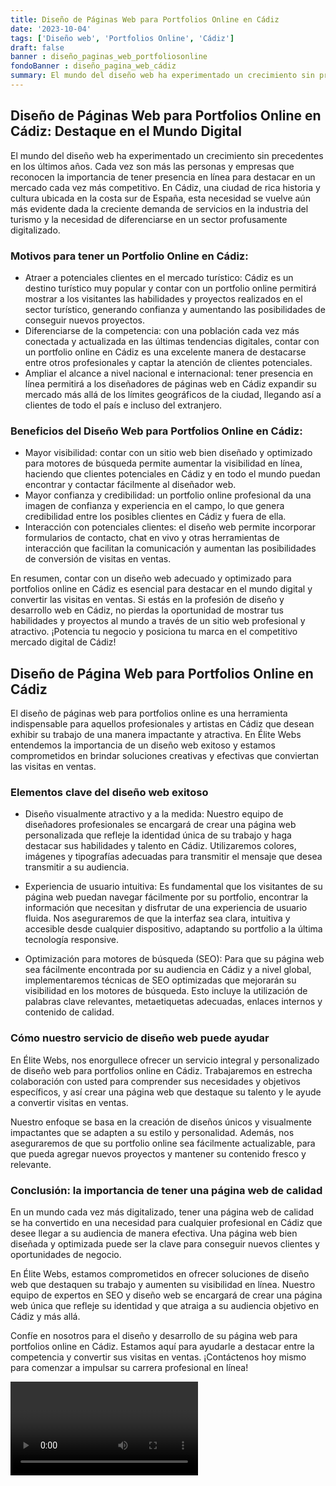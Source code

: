 ```yaml
---
title: Diseño de Páginas Web para Portfolios Online en Cádiz
date: '2023-10-04'
tags: ['Diseño web', 'Portfolios Online', 'Cádiz']
draft: false
banner : diseño_paginas_web_portfoliosonline
fondoBanner : diseño_pagina_web_cádiz
summary: El mundo del diseño web ha experimentado un crecimiento sin precedentes en los últimos años. Cada vez son más las personas y empresas que reconocen la importancia de tener presencia en línea para destacar en un mercado cada vez más competitivo. En Cádiz, una ciudad de rica historia y cultura ubicada en la costa sur de España, esta necesidad se vuelve aún más evidente dada la creciente demanda de servicios en la industria del turismo y la necesidad de diferenciarse en un sector profusamente digitalizado.
---
```


## Diseño de Páginas Web para Portfolios Online en Cádiz: Destaque en el Mundo Digital

El mundo del diseño web ha experimentado un crecimiento sin precedentes en los últimos años. Cada vez son más las personas y empresas que reconocen la importancia de tener presencia en línea para destacar en un mercado cada vez más competitivo. En Cádiz, una ciudad de rica historia y cultura ubicada en la costa sur de España, esta necesidad se vuelve aún más evidente dada la creciente demanda de servicios en la industria del turismo y la necesidad de diferenciarse en un sector profusamente digitalizado.

### Motivos para tener un Portfolio Online en Cádiz:
- Atraer a potenciales clientes en el mercado turístico: Cádiz es un destino turístico muy popular y contar con un portfolio online permitirá mostrar a los visitantes las habilidades y proyectos realizados en el sector turístico, generando confianza y aumentando las posibilidades de conseguir nuevos proyectos.
- Diferenciarse de la competencia: con una población cada vez más conectada y actualizada en las últimas tendencias digitales, contar con un portfolio online en Cádiz es una excelente manera de destacarse entre otros profesionales y captar la atención de clientes potenciales.
- Ampliar el alcance a nivel nacional e internacional: tener presencia en línea permitirá a los diseñadores de páginas web en Cádiz expandir su mercado más allá de los límites geográficos de la ciudad, llegando así a clientes de todo el país e incluso del extranjero.

### Beneficios del Diseño Web para Portfolios Online en Cádiz:
- Mayor visibilidad: contar con un sitio web bien diseñado y optimizado para motores de búsqueda permite aumentar la visibilidad en línea, haciendo que clientes potenciales en Cádiz y en todo el mundo puedan encontrar y contactar fácilmente al diseñador web.
- Mayor confianza y credibilidad: un portfolio online profesional da una imagen de confianza y experiencia en el campo, lo que genera credibilidad entre los posibles clientes en Cádiz y fuera de ella.
- Interacción con potenciales clientes: el diseño web permite incorporar formularios de contacto, chat en vivo y otras herramientas de interacción que facilitan la comunicación y aumentan las posibilidades de conversión de visitas en ventas.

En resumen, contar con un diseño web adecuado y optimizado para portfolios online en Cádiz es esencial para destacar en el mundo digital y convertir las visitas en ventas. Si estás en la profesión de diseño y desarrollo web en Cádiz, no pierdas la oportunidad de mostrar tus habilidades y proyectos al mundo a través de un sitio web profesional y atractivo. ¡Potencia tu negocio y posiciona tu marca en el competitivo mercado digital de Cádiz!

<GifSeo />

<Cta />

## Diseño de Página Web para Portfolios Online en Cádiz

El diseño de páginas web para portfolios online es una herramienta indispensable para aquellos profesionales y artistas en Cádiz que desean exhibir su trabajo de una manera impactante y atractiva. En Élite Webs entendemos la importancia de un diseño web exitoso y estamos comprometidos en brindar soluciones creativas y efectivas que conviertan las visitas en ventas.

### Elementos clave del diseño web exitoso

- Diseño visualmente atractivo y a la medida: Nuestro equipo de diseñadores profesionales se encargará de crear una página web personalizada que refleje la identidad única de su trabajo y haga destacar sus habilidades y talento en Cádiz. Utilizaremos colores, imágenes y tipografías adecuadas para transmitir el mensaje que desea transmitir a su audiencia.

- Experiencia de usuario intuitiva: Es fundamental que los visitantes de su página web puedan navegar fácilmente por su portfolio, encontrar la información que necesitan y disfrutar de una experiencia de usuario fluida. Nos aseguraremos de que la interfaz sea clara, intuitiva y accesible desde cualquier dispositivo, adaptando su portfolio a la última tecnología responsive.

- Optimización para motores de búsqueda (SEO): Para que su página web sea fácilmente encontrada por su audiencia en Cádiz y a nivel global, implementaremos técnicas de SEO optimizadas que mejorarán su visibilidad en los motores de búsqueda. Esto incluye la utilización de palabras clave relevantes, metaetiquetas adecuadas, enlaces internos y contenido de calidad.

### Cómo nuestro servicio de diseño web puede ayudar

En Élite Webs, nos enorgullece ofrecer un servicio integral y personalizado de diseño web para portfolios online en Cádiz. Trabajaremos en estrecha colaboración con usted para comprender sus necesidades y objetivos específicos, y así crear una página web que destaque su talento y le ayude a convertir visitas en ventas.

Nuestro enfoque se basa en la creación de diseños únicos y visualmente impactantes que se adapten a su estilo y personalidad. Además, nos aseguraremos de que su portfolio online sea fácilmente actualizable, para que pueda agregar nuevos proyectos y mantener su contenido fresco y relevante.

### Conclusión: la importancia de tener una página web de calidad

En un mundo cada vez más digitalizado, tener una página web de calidad se ha convertido en una necesidad para cualquier profesional en Cádiz que desee llegar a su audiencia de manera efectiva. Una página web bien diseñada y optimizada puede ser la clave para conseguir nuevos clientes y oportunidades de negocio.

En Élite Webs, estamos comprometidos en ofrecer soluciones de diseño web que destaquen su trabajo y aumenten su visibilidad en línea. Nuestro equipo de expertos en SEO y diseño web se encargará de crear una página web única que refleje su identidad y que atraiga a su audiencia objetivo en Cádiz y más allá.

Confíe en nosotros para el diseño y desarrollo de su página web para portfolios online en Cádiz. Estamos aquí para ayudarle a destacar entre la competencia y convertir sus visitas en ventas. ¡Contáctenos hoy mismo para comenzar a impulsar su carrera profesional en línea!

<Video />

<CtaBot job='Portfolios Online' city='Cádiz'/>

<Gmaps query='Cádiz+españa+maps' />